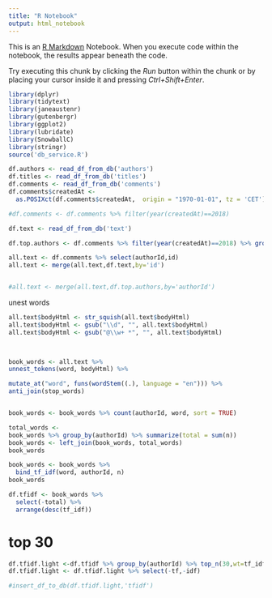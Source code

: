 ```yaml
---
title: "R Notebook"
output: html_notebook
---
```


This is an [R Markdown](http://rmarkdown.rstudio.com) Notebook. When you execute code within the notebook, the results appear beneath the code. 

Try executing this chunk by clicking the *Run* button within the chunk or by placing your cursor inside it and pressing *Ctrl+Shift+Enter*. 

```r
library(dplyr)
library(tidytext)
library(janeaustenr)
library(gutenbergr)
library(ggplot2)
library(lubridate)
library(SnowballC)
library(stringr)
source('db_service.R')

```


```r
df.authors <- read_df_from_db('authors')
df.titles <- read_df_from_db('titles')
df.comments <- read_df_from_db('comments')
df.comments$createdAt <-
  as.POSIXct(df.comments$createdAt,  origin = "1970-01-01", tz = 'CET')

#df.comments <- df.comments %>% filter(year(createdAt)==2018)

df.text <- read_df_from_db('text')

df.top.authors <- df.comments %>% filter(year(createdAt)==2018) %>% group_by(authorId) %>% summarise(total_comments = n()) %>% top_n(200)

```

```r
all.text <- df.comments %>% select(authorId,id)
all.text <- merge(all.text,df.text,by='id')


#all.text <- merge(all.text,df.top.authors,by='authorId')
```

unest words
```r


all.text$bodyHtml <- str_squish(all.text$bodyHtml)
all.text$bodyHtml <- gsub("\\d", "", all.text$bodyHtml)
all.text$bodyHtml <- gsub("@\\w+ *", "", all.text$bodyHtml)

      
```

```r

book_words <- all.text %>%
unnest_tokens(word, bodyHtml) %>%

mutate_at("word", funs(wordStem((.), language = "en"))) %>%
anti_join(stop_words)


book_words <- book_words %>% count(authorId, word, sort = TRUE)

total_words <-
book_words %>% group_by(authorId) %>% summarize(total = sum(n))
book_words <- left_join(book_words, total_words)
book_words 
```


```r
book_words <- book_words %>%
  bind_tf_idf(word, authorId, n)
book_words
```
```r
df.tfidf <- book_words %>%
  select(-total) %>%
  arrange(desc(tf_idf))
```

# top 30
```r
df.tfidf.light <-df.tfidf %>% group_by(authorId) %>% top_n(30,wt=tf_idf)
df.tfidf.light <- df.tfidf.light %>% select(-tf,-idf)
```


```r
#insert_df_to_db(df.tfidf.light,'tfidf')

```

